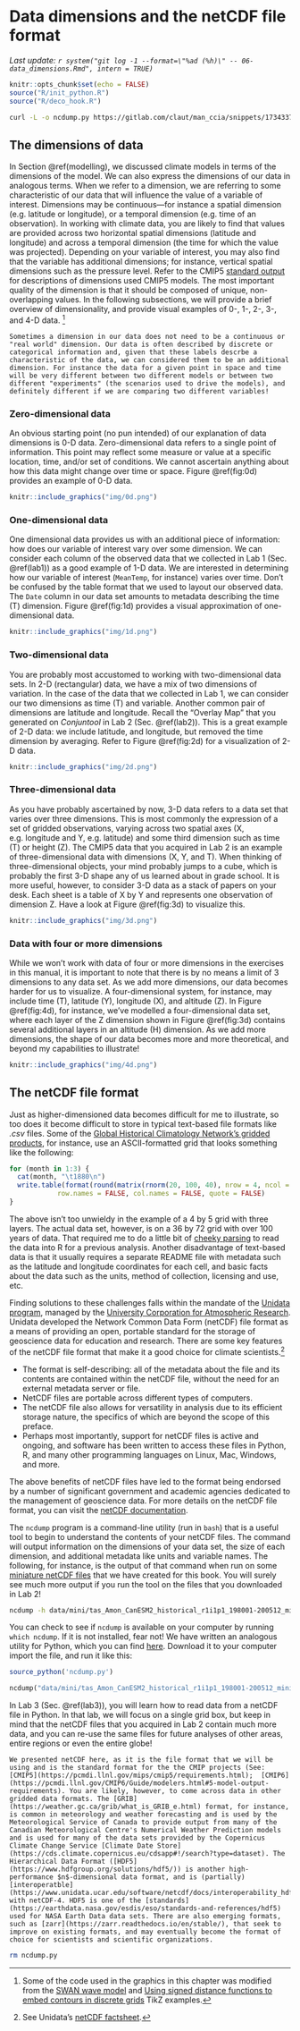 # Data dimensions and the netCDF file format {#dimensions}

_Last update: `r system("git log -1 --format=\"%ad (%h)\" -- 06-data_dimensions.Rmd", intern = TRUE)`_

```r
knitr::opts_chunk$set(echo = FALSE)
source("R/init_python.R")
source("R/deco_hook.R")
```

```bash
curl -L -o ncdump.py https://gitlab.com/claut/man_ccia/snippets/1734337/raw 
```

## The dimensions of data

In Section \@ref(modelling), we discussed climate models in terms of the dimensions of the model. We can also express the dimensions of our data in analogous terms. When we refer to a dimension, we are referring to some characteristic of our data that will influence the value of a variable of interest. Dimensions may be continuous---for instance a spatial dimension (e.g. latitude or longitude), or a temporal dimension (e.g. time of an observation). In working with climate data, you are likely to find that values are provided across two horizontal spatial dimensions (latitude and longitude) and across a temporal dimension (the time for which the value was projected). Depending on your variable of interest, you may also find that the variable has additional dimensions; for instance, vertical spatial dimensions such as the pressure level. Refer to the CMIP5 [standard output](https://pcmdi.llnl.gov/mips/cmip5/docs/standard_output.pdf) for descriptions of dimensions used CMIP5 models. The most important quality of the dimension is that it should be composed of unique, non-overlapping values. In the following subsections, we will provide a brief overview of dimensionality, and provide visual examples of 0-, 1-, 2-, 3-, and 4-D data. ^[Some of the code used in the graphics in this chapter was modified from the [SWAN wave model](http://www.texample.net/tikz/examples/swan-wave-model/) and [Using signed distance functions to embed contours in discrete grids](http://www.texample.net/tikz/examples/contours-grids/) TikZ examples.] 

```block
Sometimes a dimension in our data does not need to be a continuous or "real world" dimension. Our data is often described by discrete or categorical information and, given that these labels descrbe a characteristic of the data, we can considered them to be an additional dimension. For instance the data for a given point in space and time will be very different between two different models or between two different "experiments" (the scenarios used to drive the models), and definitely different if we are comparing two different variables! 
```


### Zero-dimensional data

An obvious starting point (no pun intended) of our explanation of data dimensions is 0-D data. Zero-dimensional data refers to a single point of information. This point may reflect some measure or value at a specific location, time, and/or set of conditions. We cannot ascertain anything about how this data might change over time or space. Figure \@ref(fig:0d) provides an example of 0-D data. 

```r
knitr::include_graphics("img/0d.png")
```

### One-dimensional data

One dimensional data provides us with an additional piece of information: how does our variable of interest vary over some dimension. We can consider each column of the observed data that we collected in Lab 1 (Sec. \@ref(lab1)) as a good example of 1-D data. We are interested in determining how our variable of interest (`MeanTemp`, for instance) varies over time. Don't be confused by the table format that we used to layout our observed data. The `Date` column in our data set amounts to metadata describing the time (T) dimension. Figure \@ref(fig:1d) provides a visual approximation of one-dimensional data.

```r
knitr::include_graphics("img/1d.png")
```

### Two-dimensional data

You are probably most accustomed to working with two-dimensional data sets. In 2-D (rectangular) data, we have a mix of two dimensions of variation. In the case of the data that we collected in Lab 1, we can consider our two dimensions as time (T) and variable. Another common pair of dimensions are latitude and longitude. Recall the "Overlay Map" that you generated on _Conjuntool_ in Lab 2 (Sec. \@ref(lab2)). This is a great example of 2-D data: we include latitude, and longitude, but removed the time dimension by averaging. Refer to Figure \@ref(fig:2d) for a visualization of 2-D data.

```r
knitr::include_graphics("img/2d.png")
```

### Three-dimensional data

As you have probably ascertained by now, 3-D data refers to a data set that varies over three dimensions. This is most commonly the expression of a set of gridded observations, varying across two spatial axes (X, e.g. longitude and Y, e.g. latitude) and some third dimension such as time (T) or height (Z). The CMIP5 data that you acquired in Lab 2 is an example of three-dimensional data with dimensions (X, Y, and T). When thinking of three-dimensional objects, your mind probably jumps to a cube, which is probably the first 3-D shape any of us learned about in grade school. It is more useful, however, to consider 3-D data as a stack of papers on your desk. Each sheet is a table of X by Y and represents one observation of dimension Z. Have a look at Figure \@ref(fig:3d) to visualize this.  

```r
knitr::include_graphics("img/3d.png")
```

### Data with four or more dimensions

While we won't work with data of four or more dimensions in the exercises in this manual, it is important to note that there is by no means a limit of 3 dimensions to any data set. As we add more dimensions, our data becomes harder for us to visualize. A four-dimensional system, for instance, may include time (T), latitude (Y), longitude (X), and altitude (Z). In Figure \@ref(fig:4d), for instance, we've modelled a four-dimensional data set, where each layer of the Z dimension shown in Figure \@ref(fig:3d) contains several additional layers in an altitude (H) dimension. As we add more dimensions, the shape of our data becomes more and more theoretical, and beyond my capabilities to illustrate! 

```r
knitr::include_graphics("img/4d.png")
```

## The netCDF file format

Just as higher-dimensioned data becomes difficult for me to illustrate, so too does it become difficult to store in typical text-based file formats like _.csv_ files. Some of the [Global Historical Climatology Network's gridded products](https://www.ncdc.noaa.gov/temp-and-precip/ghcn-gridded-products/), for instance, use an ASCII-formatted grid that looks something like the following: 

```r
for (month in 1:3) {
  cat(month, "\t1880\n")
  write.table(format(round(matrix(rnorm(20, 100, 40), nrow = 4, ncol = 5)), justify="right"),
            row.names = FALSE, col.names = FALSE, quote = FALSE)
}
```

The above isn't too unwieldy in the example of a 4 by 5 grid with three layers. The actual data set, however, is on a 36 by 72 grid with over 100 years of data. That required me to do a little bit of [cheeky parsing](https://gitlab.com/ConorIA/claut/blob/master/R/parse_ASCII_grid.R) to read the data into R for a previous analysis. Another disadvantage of text-based data is that it usually requires a separate README file with metadata such as the latitude and longitude coordinates for each cell, and basic facts about the data such as the units, method of collection, licensing and use, etc. 

Finding solutions to these challenges falls within the mandate of the [Unidata program](https://www.unidata.ucar.edu/), managed by the [University Corporation for Atmospheric Research](https://www.ucar.edu/). Unidata developed the Network Common Data Form (netCDF) file format as a means of providing an open, portable standard for the storage of geoscience data for education and research. There are some key features of the netCDF file format that make it a good choice for climate scientists.^[See Unidata's [netCDF factsheet](https://www.unidata.ucar.edu/publications/factsheets/current/factsheet_netcdf.pdf).] 

- The format is self-describing: all of the metadata about the file and its contents are contained within the netCDF file, without the need for an external metadata server or file. 
- NetCDF files are portable across different types of computers. 
- The netCDF file also allows for versatility in analysis due to its efficient storage nature, the specifics of which are beyond the scope of this preface.   
- Perhaps most importantly, support for netCDF files is active and ongoing, and software has been written to access these files in Python, R, and many other programming languages on Linux, Mac, Windows, and more.

The above benefits of netCDF files have led to the format being endorsed by a number of significant government and academic agencies dedicated to the management of geoscience data. For more details on the netCDF file format, you can visit the [netCDF documentation](https://www.unidata.ucar.edu/software/netcdf/docs/index.html).

The `ncdump` program is a command-line utility (run in `bash`) that is a useful tool to begin to understand the contents of your netCDF files. The command will output information on the dimensions of your data set, the size of each dimension, and additional metadata like units and variable names. The following, for instance, is the output of that command when run on some [miniature netCDF files](https://claut.gitlab.io/man_ccia/data/mini/index.html) that we have created for this book. You will surely see much more output if you run the tool on the files that you downloaded in Lab 2!

```bash
ncdump -h data/mini/tas_Amon_CanESM2_historical_r1i1p1_198001-200512_mini.nc
```

You can check to see if `ncdump` is available on your computer by running `which ncdump`. If it is not installed, fear not! We have written an analogous utility for Python, which you can find [here](https://gitlab.com/claut/man_ccia/snippets/1734337/raw). Download it to your computer import the file, and run it like this:

```r
source_python('ncdump.py')
```
```python
ncdump("data/mini/tas_Amon_CanESM2_historical_r1i1p1_198001-200512_mini.nc")
```

In Lab 3 (Sec. \@ref(lab3)), you will learn how to read data from a netCDF file in Python. In that lab, we will focus on a single grid box, but keep in mind that the netCDF files that you acquired in Lab 2 contain much more data, and you can re-use the same files for future analyses of other areas, entire regions or even the entire globe! 

```block
We presented netCDF here, as it is the file format that we will be using and is the standard format for the the CMIP projects (See: [CMIP5](https://pcmdi.llnl.gov/mips/cmip5/requirements.html);  [CMIP6](https://pcmdi.llnl.gov/CMIP6/Guide/modelers.html#5-model-output-requirements). You are likely, however, to come across data in other gridded data formats. The [GRIB](https://weather.gc.ca/grib/what_is_GRIB_e.html) format, for instance, is common in meteorology and weather forecasting and is used by the Meteorological Service of Canada to provide output from many of the Canadian Meteorological Centre's Numerical Weather Prediction models and is used for many of the data sets provided by the Copernicus Climate Change Service [Climate Date Store](https://cds.climate.copernicus.eu/cdsapp#!/search?type=dataset). The Hierarchical Data Format ([HDF5](https://www.hdfgroup.org/solutions/hdf5/)) is another high-performance $n$-dimensional data format, and is (partially) [interoperatble](https://www.unidata.ucar.edu/software/netcdf/docs/interoperability_hdf5.html) with netCDF-4. HDF5 is one of the [standards](https://earthdata.nasa.gov/esdis/eso/standards-and-references/hdf5) used for NASA Earth Data data sets. There are also emerging formats, such as [zarr](https://zarr.readthedocs.io/en/stable/), that seek to improve on existing formats, and may eventually become the format of choice for scientists and scientific organizations.
```

```bash
rm ncdump.py
```